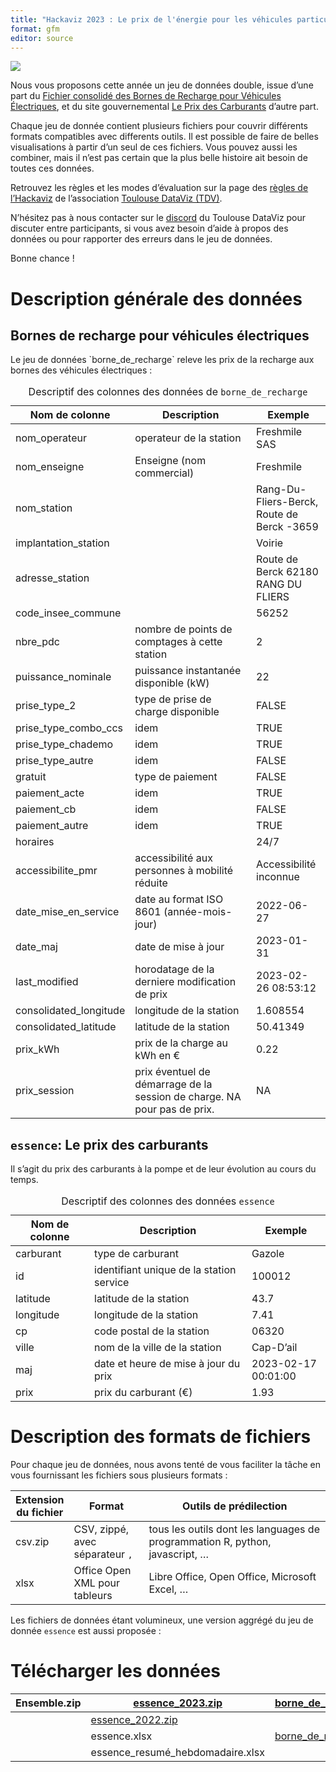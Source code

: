```yaml
---
title: "Hackaviz 2023 : Le prix de l'énergie pour les véhicules particuliers"
format: gfm
editor: source
---
```


![](images/image-408964965.png)

Nous vous proposons cette année un jeu de données double, issue d'une part du [Fichier consolidé des Bornes de Recharge pour Véhicules Électriques](https://www.data.gouv.fr/fr/datasets/fichier-consolide-des-bornes-de-recharge-pour-vehicules-electriques/), et du site gouvernemental [Le Prix des Carburants](https://www.prix-carburants.gouv.fr/) d'autre part.

Chaque jeu de donnée contient plusieurs fichiers pour couvrir différents formats compatibles avec differents outils. Il est possible de faire de belles visualisations à partir d'un seul de ces fichiers. Vous pouvez aussi les combiner, mais il n'est pas certain que la plus belle histoire ait besoin de toutes ces données.

Retrouvez les règles et les modes d'évaluation sur la page des [règles de l'Hackaviz](https://toulouse-dataviz.fr/hackaviz/reglement/) de l'association [Toulouse DataViz (TDV)](http://toulouse-dataviz.fr).

N'hésitez pas à nous contacter sur le [discord](https://discord.com/invite/RbTR4jKRp9) du Toulouse DataViz pour discuter entre participants, si vous avez besoin d'aide à propos des données ou pour rapporter des erreurs dans le jeu de données.

Bonne chance !

# Description générale des données

## Bornes de recharge pour véhicules électriques

Le jeu de données \`borne_de_recharge\` releve les prix de la recharge aux bornes des véhicules électriques :

| Nom de colonne         | Description                                                              | Exemple                                    |
|-----------------------|--------------------------------|------------------|
| nom_operateur          | operateur de la station                                                  | Freshmile SAS                              |
| nom_enseigne           | Enseigne (nom commercial)                                                | Freshmile                                  |
| nom_station            |                                                                          | Rang-Du-Fliers-Berck, Route de Berck -3659 |
| implantation_station   |                                                                          | Voirie                                     |
| adresse_station        |                                                                          | Route de Berck 62180 RANG DU FLIERS        |
| code_insee_commune     |                                                                          | 56252                                      |
| nbre_pdc               | nombre de points de comptages à cette station                            | 2                                          |
| puissance_nominale     | puissance instantanée disponible (kW)                                    | 22                                         |
| prise_type_2           | type de prise de charge disponible                                       | FALSE                                      |
| prise_type_combo_ccs   | idem                                                                     | TRUE                                       |
| prise_type_chademo     | idem                                                                     | TRUE                                       |
| prise_type_autre       | idem                                                                     | FALSE                                      |
| gratuit                | type de paiement                                                         | FALSE                                      |
| paiement_acte          | idem                                                                     | TRUE                                       |
| paiement_cb            | idem                                                                     | FALSE                                      |
| paiement_autre         | idem                                                                     | TRUE                                       |
| horaires               |                                                                          | 24/7                                       |
| accessibilite_pmr      | accessibilité aux personnes à mobilité réduite                           | Accessibilité inconnue                     |
| date_mise_en_service   | date au format ISO 8601 (année-mois-jour)                                | 2022-06-27                                 |
| date_maj               | date de mise à jour                                                      | 2023-01-31                                 |
| last_modified          | horodatage de la derniere modification de prix                           | 2023-02-26 08:53:12                        |
| consolidated_longitude | longitude de la station                                                  | 1.608554                                   |
| consolidated_latitude  | latitude de la station                                                   | 50.41349                                   |
| prix_kWh               | prix de la charge au kWh en €                                            | 0.22                                       |
| prix_session           | prix éventuel de démarrage de la session de charge. NA pour pas de prix. | NA                                         |

: Descriptif des colonnes des données de `borne_de_recharge`

## `essence`: Le prix des carburants

Il s'agit du prix des carburants à la pompe et de leur évolution au cours du temps.

| Nom de colonne | Description                              | Exemple             |
|------------------|------------------------------------|------------------|
| carburant      | type de carburant                        | Gazole              |
| id             | identifiant unique de la station service | 100012              |
| latitude       | latitude de la station                   | 43.7                |
| longitude      | longitude de la station                  | 7.41                |
| cp             | code postal de la station                | 06320               |
| ville          | nom de la ville de la station            | Cap-D'ail           |
| maj            | date et heure de mise à jour du prix     | 2023-02-17 00:01:00 |
| prix           | prix du carburant (€)                    | 1.93                |

: Descriptif des colonnes des données `essence`

# Description des formats de fichiers

Pour chaque jeu de données, nous avons tenté de vous faciliter la tâche en vous fournissant les fichiers sous plusieurs formats :

| Extension du fichier | Format                           | Outils de prédilection                                                          |
|----------------------|----------------------------------|---------------------------------------------------------------------------------|
| csv.zip              | CSV, zippé, avec séparateur `,`  | tous les outils dont les languages de programmation R, python, javascript, ...  |
| xlsx                 | Office Open XML pour tableurs    | Libre Office, Open Office, Microsoft Excel, ...                                 |

Les fichiers de données étant volumineux, une version aggrégé du jeu de donnée `essence` est aussi proposée :

# Télécharger les données

| Ensemble.zip | [essence_2023.zip](https://github.com/ToulouseDataViz/Hackaviz-2023/blob/main/data/essence_2023.zip) | [borne_de_rechage.csv.zip](https://github.com/ToulouseDataViz/Hackaviz-2023/blob/main/data/borne_de_recharge.csv.zip) |
|--------------|------------------------------------------------------------------------------------------------------|-----------------------------------------------------------------------------------------------------------------------|
|              | [essence_2022.zip](https://github.com/ToulouseDataViz/Hackaviz-2023/blob/main/data/essence_2022.zip) |                                                                                                                       |
|              | essence.xlsx                                                                                         | [borne_de_rechage.xlsx](https://github.com/ToulouseDataViz/Hackaviz-2023/blob/main/data/borne_de_recharge.xlsx)       |
|              | essence_resumé_hebdomadaire.xlsx                                                                     |                                                                                                                       |
